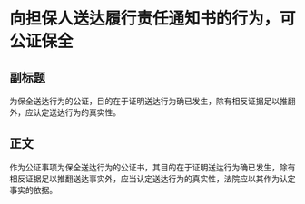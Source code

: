 # 向担保人送达履行责任通知书的行为，可公证保全
## 副标题
为保全送达行为的公证，目的在于证明送达行为确已发生，除有相反证据足以推翻外，应认定送达行为的真实性。
## 正文
作为公证事项为保全送达行为的公证书，其目的在于证明送达行为确已发生，除有相反证据足以推翻送达事实外，应当认定送达行为的真实性，法院应以其作为认定事实的依据。